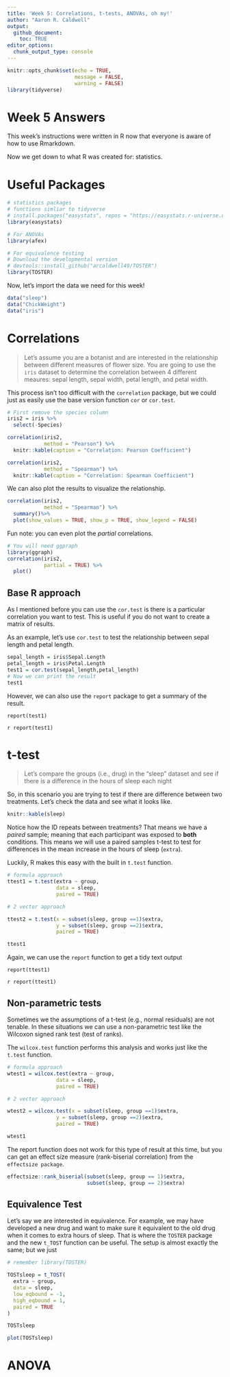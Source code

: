```yaml
---
title: 'Week 5: Correlations, t-tests, ANOVAs, oh my!'
author: "Aaron R. Caldwell"
output: 
  github_document:
    toc: TRUE
editor_options: 
  chunk_output_type: console
---
```


```r
knitr::opts_chunk$set(echo = TRUE,
                      message = FALSE,
                      warning = FALSE)
library(tidyverse)
```

# Week 5 Answers

This week's instructions were written in R now that everyone is aware of how to use Rmarkdown.

Now we get down to what R was created for: statistics. 

# Useful Packages

```r
# statistics packages
# functions simliar to tidyverse
# install.packages("easystats", repos = "https://easystats.r-universe.dev")
library(easystats)

# For ANOVAs
library(afex)

# For equivalence testing
# Download the developmental version
# devtools::install_github("arcaldwell49/TOSTER")
library(TOSTER)
```

Now, let's import the data we need for this week!

```r
data("sleep")
data("ChickWeight")
data("iris")
```

\newpage

# Correlations

> Let's assume you are a botanist and are interested in the relationship between different measures of flower size. You are going to use the `iris` dataset to determine the correlation between 4 different meaures: sepal length, sepal width, petal length, and petal width.

This process isn't too difficult with the `correlation` package, but we could just as easily use the base version function `cor` or `cor.test`.

```r
# First remove the species column
iris2 = iris %>%
  select(-Species)

correlation(iris2,
            method = "Pearson") %>%
  knitr::kable(caption = "Correlation: Pearson Coefficient")
```

\newpage

```r
correlation(iris2,
            method = "Spearman") %>%
  knitr::kable(caption = "Correlation: Spearman Coefficient")
```

\newpage

We can also plot the results to visualize the relationship.

```r
correlation(iris2,
            method = "Spearman") %>%
  summary()%>%
  plot(show_values = TRUE, show_p = TRUE, show_legend = FALSE)
```

\newpage

Fun note: you can even plot the *partial* correlations.

```r
# You will need ggpraph
library(ggraph)
correlation(iris2,
            partial = TRUE) %>%
  plot()
```

\newpage

## Base R approach

As I mentioned before you can use the `cor.test` is there is a particular correlation you want to test. This is useful if you do not want to create a matrix of results.

As an example, let's use `cor.test` to test the relationship between sepal length and petal length.

```r
sepal_length = iris$Sepal.Length
petal_length = iris$Petal.Length
test1 = cor.test(sepal_length,petal_length)
# Now we can print the result
test1

```

However, we can also use the `report` package to get a summary of the result.

```
report(test1)
```

`r report(test1)`


# t-test

> Let's compare the groups (i.e., drug) in the "sleep" dataset and see if there is a difference in the hours of sleep each night 

So, in this scenario you are trying to test if there are difference between two treatments. Let's check the data and see what it looks like.

```r
knitr::kable(sleep)
```

Notice how the ID repeats between treatments? That means we have a *paired* sample; meaning that each participant was exposed to **both** conditions. This means we will use a paired samples t-test to test for differences in the mean increase in the hours of sleep (`extra`).

Luckily, R makes this easy with the built in `t.test` function.

```r
# formula approach
ttest1 = t.test(extra ~ group,
                data = sleep,
                paired = TRUE)

# 2 vector approach

ttest2 = t.test(x = subset(sleep, group ==1)$extra,
                y = subset(sleep, group ==2)$extra,
                paired = TRUE)

ttest1
```

Again, we can use the `report` function to get a tidy text output

```
report(ttest1)
```

`r report(ttest1)`

## Non-parametric tests

Sometimes we the assumptions of a t-test (e.g., normal residuals) are not tenable. In these situations we can use a non-parametric test like the Wilcoxon signed rank test (test of ranks).

The `wilcox.test` function performs this analysis and works just like the `t.test` function.
```r
# formula approach
wtest1 = wilcox.test(extra ~ group,
                data = sleep,
                paired = TRUE)

# 2 vector approach

wtest2 = wilcox.test(x = subset(sleep, group ==1)$extra,
                y = subset(sleep, group ==2)$extra,
                paired = TRUE)

wtest1
```


The report function does not work for this type of result at this time, but you can get an effect size measure (rank-biserial correlation) from the `effectsize package`.

```r
effectsize::rank_biserial(subset(sleep, group == 1)$extra,
                          subset(sleep, group == 2)$extra)
```


## Equivalence Test

Let's say we are interested in equivalence. For example, we may have developed a new drug and want to make sure it equivalent to the old drug when it comes to extra hours of sleep. That is where the `TOSTER` package and the new `t_TOST` function can be useful. The setup is almost exactly the same; but we just

```r
# remember library(TOSTER)

TOSTsleep = t_TOST(
  extra ~ group,
  data = sleep,
  low_eqbound = -1,
  high_eqbound = 1,
  paired = TRUE
)

TOSTsleep

plot(TOSTsleep)
```


# ANOVA